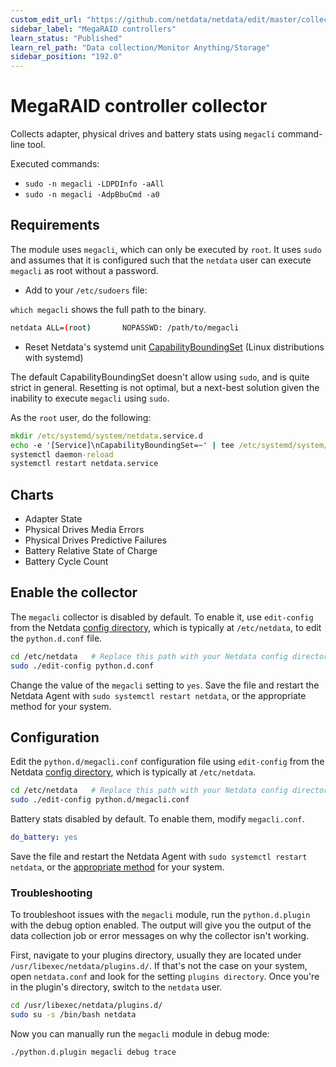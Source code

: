 ```yaml
---
custom_edit_url: "https://github.com/netdata/netdata/edit/master/collectors/python.d.plugin/megacli/README.md"
sidebar_label: "MegaRAID controllers"
learn_status: "Published"
learn_rel_path: "Data collection/Monitor Anything/Storage"
sidebar_position: "192.0"
---
```



# MegaRAID controller collector

Collects adapter, physical drives and battery stats using `megacli` command-line tool.

Executed commands:

- `sudo -n megacli -LDPDInfo -aAll`
- `sudo -n megacli -AdpBbuCmd -a0`

## Requirements

The module uses `megacli`, which can only be executed by `root`. It uses
`sudo` and assumes that it is configured such that the `netdata` user can execute `megacli` as root without a password.

- Add to your `/etc/sudoers` file:

`which megacli` shows the full path to the binary.

```bash
netdata ALL=(root)       NOPASSWD: /path/to/megacli
```

- Reset Netdata's systemd
  unit [CapabilityBoundingSet](https://www.freedesktop.org/software/systemd/man/systemd.exec.html#Capabilities) (Linux
  distributions with systemd)

The default CapabilityBoundingSet doesn't allow using `sudo`, and is quite strict in general. Resetting is not optimal, but a next-best solution given the inability to execute `megacli` using `sudo`.


As the `root` user, do the following:

```cmd
mkdir /etc/systemd/system/netdata.service.d
echo -e '[Service]\nCapabilityBoundingSet=~' | tee /etc/systemd/system/netdata.service.d/unset-capability-bounding-set.conf
systemctl daemon-reload
systemctl restart netdata.service
```

## Charts

- Adapter State
- Physical Drives Media Errors
- Physical Drives Predictive Failures
- Battery Relative State of Charge
- Battery Cycle Count

## Enable the collector

The `megacli` collector is disabled by default. To enable it, use `edit-config` from the
Netdata [config directory](/docs/getting-started/manage-and-configure/configuration), which is typically at `/etc/netdata`, to edit the `python.d.conf`
file.

```bash
cd /etc/netdata   # Replace this path with your Netdata config directory, if different
sudo ./edit-config python.d.conf
```

Change the value of the `megacli` setting to `yes`. Save the file and restart the Netdata Agent
with `sudo systemctl restart netdata`, or the appropriate method for your system.

## Configuration

Edit the `python.d/megacli.conf` configuration file using `edit-config` from the
Netdata [config directory](/docs/getting-started/manage-and-configure/configuration), which is typically at `/etc/netdata`.

```bash
cd /etc/netdata   # Replace this path with your Netdata config directory, if different
sudo ./edit-config python.d/megacli.conf
```

Battery stats disabled by default. To enable them, modify `megacli.conf`.

```yaml
do_battery: yes
```

Save the file and restart the Netdata Agent with `sudo systemctl restart netdata`, or the [appropriate
method](/docs/getting-started/manage-and-configure/start-stop-or-restart-the-netdata-agent) for your system.


### Troubleshooting

To troubleshoot issues with the `megacli` module, run the `python.d.plugin` with the debug option enabled. The 
output will give you the output of the data collection job or error messages on why the collector isn't working.

First, navigate to your plugins directory, usually they are located under `/usr/libexec/netdata/plugins.d/`. If that's 
not the case on your system, open `netdata.conf` and look for the setting `plugins directory`. Once you're in the 
plugin's directory, switch to the `netdata` user.

```bash
cd /usr/libexec/netdata/plugins.d/
sudo su -s /bin/bash netdata
```

Now you can manually run the `megacli` module in debug mode:

```bash
./python.d.plugin megacli debug trace
```


